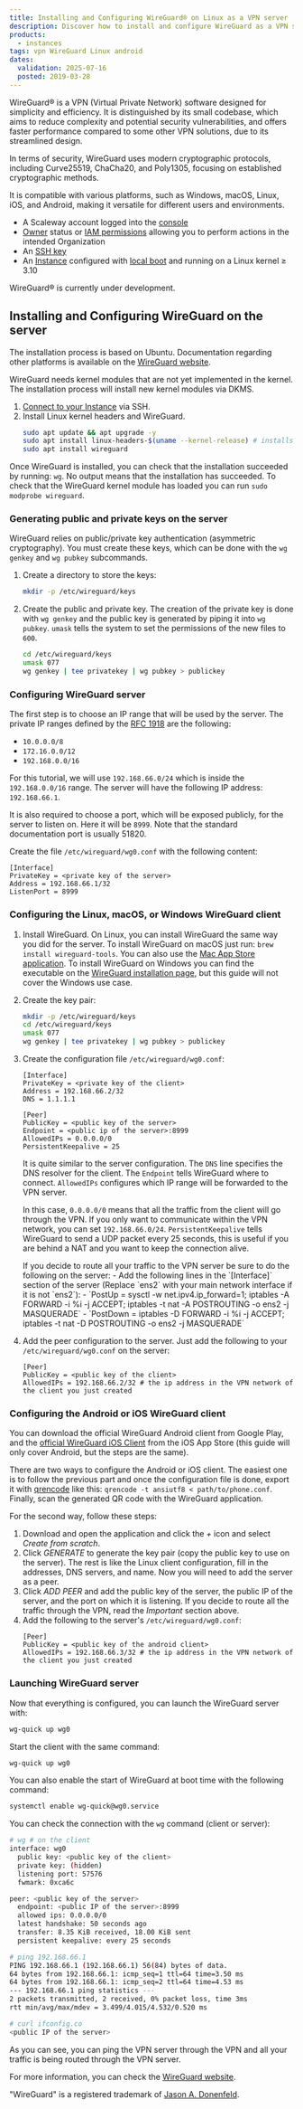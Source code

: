 ```yaml
---
title: Installing and Configuring WireGuard® on Linux as a VPN server
description: Discover how to install and configure WireGuard as a VPN server on Linux using Scaleway Instances. Follow our step-by-step guide to set up a secure and high-performance VPN server.
products:
  - instances
tags: vpn WireGuard Linux android
dates:
  validation: 2025-07-16
  posted: 2019-03-28
---
```



<ClickableBanner
  productLogo="generic"
  title="Enhance security with WireGuard VPN on your Scaleway infrastructure."
  url="https://account.scaleway.com/register"
  label="Create your account"
/>
WireGuard® is a VPN (Virtual Private Network) software designed for simplicity and efficiency. It is distinguished by its small codebase, which aims to reduce complexity and potential security vulnerabilities, and offers faster performance compared to some other VPN solutions, due to its streamlined design.

In terms of security, WireGuard uses modern cryptographic protocols, including Curve25519, ChaCha20, and Poly1305, focusing on established cryptographic methods.

It is compatible with various platforms, such as Windows, macOS, Linux, iOS, and Android, making it versatile for different users and environments.

<Requirements />

- A Scaleway account logged into the [console](https://console.scaleway.com)
- [Owner](/iam/concepts/#owner) status or [IAM permissions](/iam/concepts/#permission) allowing you to perform actions in the intended Organization
- An [SSH key](/organizations-and-projects/how-to/create-ssh-key/)
- An [Instance](/instances/how-to/create-an-instance/) configured with [local boot](/instances/how-to/use-boot-modes/#how-to-use-local-boot) and running on a Linux kernel ≥ 3.10

<Message type="important">
  WireGuard® is currently under development.
</Message>

## Installing and Configuring WireGuard on the server

The installation process is based on Ubuntu. Documentation regarding other platforms is available on the [WireGuard website](https://www.wireguard.com/install/).

<Message type="note">
  WireGuard needs kernel modules that are not yet implemented in the kernel. The installation process will install new kernel modules via DKMS.
</Message>

1. [Connect to your Instance](/instances/how-to/connect-to-instance/) via SSH.
2. Install Linux kernel headers and WireGuard.
    ```bash
    sudo apt update && apt upgrade -y
    sudo apt install linux-headers-$(uname --kernel-release) # installs the right kernel headers for your version
    sudo apt install wireguard
    ```

Once WireGuard is installed, you can check that the installation succeeded by running: `wg`. No output means that the installation has succeeded. To check that the WireGuard kernel module has loaded you can run `sudo modprobe wireguard`.

### Generating public and private keys on the server

WireGuard relies on public/private key authentication (asymmetric cryptography). You must create these keys, which can be done with the `wg genkey` and `wg pubkey` subcommands.

1. Create a directory to store the keys:
    ```bash
    mkdir -p /etc/wireguard/keys
    ```
2. Create the public and private key. The creation of the private key is done with `wg genkey` and the public key is generated by piping it into `wg pubkey`. `umask` tells the system to set the permissions of the new files to `600`.
    ```bash
    cd /etc/wireguard/keys
    umask 077
    wg genkey | tee privatekey | wg pubkey > publickey
    ```

### Configuring WireGuard server

The first step is to choose an IP range that will be used by the server. The private IP ranges defined by the [RFC 1918](https://tools.ietf.org/html/rfc1918) are the following:

- `10.0.0.0/8`
- `172.16.0.0/12`
- `192.168.0.0/16`

For this tutorial, we will use `192.168.66.0/24` which is inside the `192.168.0.0/16` range. The server will have the following IP address: `192.168.66.1`.

It is also required to choose a port, which will be exposed publicly, for the server to listen on. Here it will be `8999`. Note that the standard documentation port is usually 51820.

Create the file `/etc/wireguard/wg0.conf` with the following content:

```
[Interface]
PrivateKey = <private key of the server>
Address = 192.168.66.1/32
ListenPort = 8999
```

### Configuring the Linux, macOS, or Windows WireGuard client

1. Install WireGuard. On Linux, you can install WireGuard the same way you did for the server. To install WireGuard on macOS just run: `brew install wireguard-tools`. You can also use the [Mac App Store application](https://apps.apple.com/us/app/wireguard/id1451685025?ls=1&mt=12). To install WireGuard on Windows you can find the executable on the [WireGuard installation page](https://www.wireguard.com/install/#installation), but this guide will not cover the Windows use case.
2. Create the key pair:
    ```bash
    mkdir -p /etc/wireguard/keys
    cd /etc/wireguard/keys
    umask 077
    wg genkey | tee privatekey | wg pubkey > publickey
    ```
3. Create the configuration file `/etc/wireguard/wg0.conf`:
    ```
    [Interface]
    PrivateKey = <private key of the client>
    Address = 192.168.66.2/32
    DNS = 1.1.1.1

    [Peer]
    PublicKey = <public key of the server>
    Endpoint = <public ip of the server>:8999
    AllowedIPs = 0.0.0.0/0
    PersistentKeepalive = 25
    ```

    It is quite similar to the server configuration. The `DNS` line specifies the DNS resolver for the client. The `Endpoint` tells WireGuard where to connect. `AllowedIPs` configures which IP range will be forwarded to the VPN server.

    In this case, `0.0.0.0/0` means that all the traffic from the client will go through the VPN. If you only want to communicate within the VPN network, you can set `192.168.66.0/24`. `PersistentKeepalive` tells WireGuard to send a UDP packet every 25 seconds, this is useful if you are behind a NAT and you want to keep the connection alive.

    <Message type="important">
      If you decide to route all your traffic to the VPN server be sure to do the following on the server:
        - Add the following lines in the `[Interface]` section of the server (Replace `ens2` with your main network interface if it is not `ens2`):
          - `PostUp = sysctl -w net.ipv4.ip_forward=1; iptables -A FORWARD -i %i -j ACCEPT; iptables -t nat -A POSTROUTING -o ens2 -j MASQUERADE`
          - `PostDown = iptables -D FORWARD -i %i -j ACCEPT; iptables -t nat -D POSTROUTING -o ens2 -j MASQUERADE`
    </Message>
4. Add the peer configuration to the server. Just add the following to your `/etc/wireguard/wg0.conf` on the server:
    ```
    [Peer]
    PublicKey = <public key of the client>
    AllowedIPs = 192.168.66.2/32 # the ip address in the VPN network of the client you just created
    ```

### Configuring the Android or iOS WireGuard client

You can download the official WireGuard Android client from Google Play, and the [official WireGuard iOS Client](https://apps.apple.com/us/app/wireguard/id1441195209?ls=1) from the iOS App Store (this guide will only cover Android, but the steps are the same).

There are two ways to configure the Android or iOS client. The easiest one is to follow the previous part and once the configuration file is done, export it with [qrencode](https://linux.die.net/man/1/qrencode) like this: `qrencode -t ansiutf8 < path/to/phone.conf`. Finally, scan the generated QR code with the WireGuard application.

For the second way, follow these steps:

1. Download and open the application and click the _+_ icon and select _Create from scratch_.
    <Lightbox image={image} alt="" />
2. Click _GENERATE_ to generate the key pair (copy the public key to use on the server). The rest is like the Linux client configuration, fill in the addresses, DNS servers, and name. Now you will need to add the server as a peer.
    <Lightbox image={image2} alt="" />
3. Click _ADD PEER_ and add the public key of the server, the public IP of the server, and the port on which it is listening. If you decide to route all the traffic through the VPN, read the _Important_ section above.
    <Lightbox image={image3} alt="" />
4. Add the following to the server's `/etc/wireguard/wg0.conf`:
    ```
    [Peer]
    PublicKey = <public key of the android client>
    AllowedIPs = 192.168.66.3/32 # the ip address in the VPN network of the client you just created
    ```

### Launching WireGuard server

Now that everything is configured, you can launch the WireGuard server with:

  ```bash
  wg-quick up wg0
  ```

Start the client with the same command:

  ```bash
  wg-quick up wg0
  ```

You can also enable the start of WireGuard at boot time with the following command:

  ```bash
  systemctl enable wg-quick@wg0.service
  ```

  You can check the connection with the `wg` command (client or server):

  ```bash
  # wg # on the client
  interface: wg0
    public key: <public key of the client>
    private key: (hidden)
    listening port: 57576
    fwmark: 0xca6c

  peer: <public key of the server>
    endpoint: <public IP of the server>:8999
    allowed ips: 0.0.0.0/0
    latest handshake: 50 seconds ago
    transfer: 8.35 KiB received, 18.00 KiB sent
    persistent keepalive: every 25 seconds

  # ping 192.168.66.1
  PING 192.168.66.1 (192.168.66.1) 56(84) bytes of data.
  64 bytes from 192.168.66.1: icmp_seq=1 ttl=64 time=3.50 ms
  64 bytes from 192.168.66.1: icmp_seq=2 ttl=64 time=4.53 ms
  --- 192.168.66.1 ping statistics ---
  2 packets transmitted, 2 received, 0% packet loss, time 3ms
  rtt min/avg/max/mdev = 3.499/4.015/4.532/0.520 ms

  # curl ifconfig.co
  <public IP of the server>
  ```

As you can see, you can ping the VPN server through the VPN and all your traffic is being routed through the VPN server.

For more information, you can check the [WireGuard website](https://www.wireguard.com/).

"WireGuard" is a registered trademark of [Jason A. Donenfeld](https://www.zx2c4.com/).